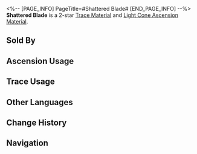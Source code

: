<%-- [PAGE_INFO]
PageTitle=#Shattered Blade#
[END_PAGE_INFO] --%>
{{Item Infobox
|id          = 110111
|image       = Item Shattered Blade.png{{subst:void|<!--$UPLOAD:<<SpriteOutput/ItemFigures/110111.png>-<Item Shattered Blade.png>-<Item Icons>>-->}}
|type        = Trace Material
|type2       = Light Cone Ascension Material
|invCategory = Upgrade Materials
|rarity      = 2
|effect      = 
|description = Weapon fragments left behind by members of the Antimatter Legion. Used to level up Traces slightly for {{Color|h|Destruction}} characters.
|source1     = [[Calyx (Storage Zone)]]
|source2     = [[Embers Exchange]]
|source3     = [[Omni-Synthesizer]] &mdash; Material Exchange
}}
{{Description|This brand represents their rank and accomplishments in the name of Destruction.<br />The master of this weapon rides on a scarlet horse to ignite cities, to take peace from humankind, and to bring down nations akin to anthills.<br /><br />''"The bearer of this brand is tasked with driving peace out of nations."''}}
'''Shattered Blade''' is a 2-star [[Trace Material]] and [[Light Cone Ascension Material]].

==Sold By==
{{Shop Availability}}

==Ascension Usage==
{{Ascension Usage}}

==Trace Usage==
{{Trace Usage}}

==Other Languages==
{{Other Languages
|en   = Shattered Blade
|zhs  = 破碎残刃
|zht  = 破碎殘刃
|ja   = 破砕の刃切
|ko   = 부서진 칼날
|es   = Espada rota
|fr   = Lame brisée
|ru   = Расколотый клинок
|th   = Shattered Blade
|vi   = Lưỡi Đao Tử Vong
|de   = Zerbrochene Klinge
|id   = Shattered Blade
|pt   = Lâmina Despedaçada
}}

==Change History==
{{Change History|1.0}}

==Navigation==
{{Upgrade Material Navbox}}